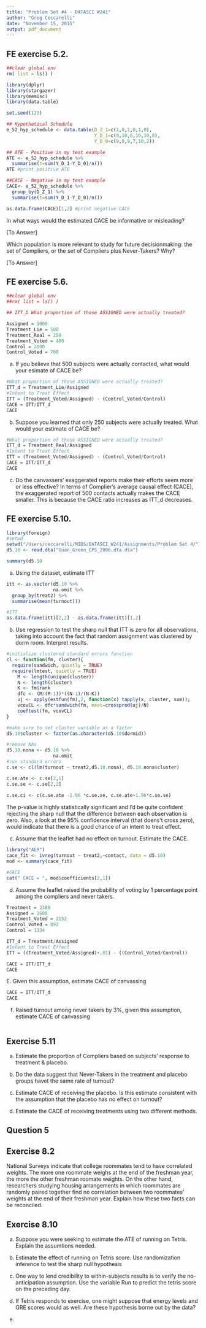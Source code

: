 ```yaml
---
title: "Problem Set #4 - DATASCI W241"
author: "Greg Ceccarelli"
date: "November 15, 2015"
output: pdf_document
---
```


## FE exercise 5.2.

```r
##clear global env
rm( list = ls() )

library(dplyr)
library(stargazer)
library(memisc)
library(data.table)

set.seed(123)

## Hypothetical Schedule
e_52_hyp_schedule <- data.table(D_Z_1=c(1,0,1,0,1,0),
                                Y_D_1=c(8,10,8,10,10,8),
                                Y_D_0=c(9,8,9,7,10,2))

## ATE - Positive in my test example
ATE <- e_52_hyp_schedule %>%
  summarise(t=sum(Y_D_1-Y_D_0)/n())
ATE #print positive ATE

##CACE - Negative in my test example
CACE<- e_52_hyp_schedule %>%
  group_by(D_Z_1) %>%
  summarise(t=sum(Y_D_1-Y_D_0)/n())

as.data.frame(CACE)[1,2] #print negative CACE
```

In what ways would the estimated CACE be informative or misleading?

[To Answer]

Which population is more relevant to study for future decisionmaking: the set of Compliers, or the set of Compliers plus Never-Takers? Why?

[To Answer]

## FE exercise 5.6.

```r
##clear global env
##rm( list = ls() )

## ITT_D What proportion of those ASSIGNED were actually treated?

Assigned = 1000
Treatment_Lie = 500
Treatment_Real = 250
Treatment_Voted = 400
Control = 2000
Control_Voted = 700
```

a. If you believe that 500 subjects were actually contacted, what would your esimate of CACE be?
```r
#What proportion of those ASSIGNED were actually treated? 
ITT_d = Treatment_Lie/Assigned
#Intent to Treat Effect
ITT = (Treatment_Voted/Assigned) - (Control_Voted/Control)
CACE = ITT/ITT_d
CACE
```

b. Suppose you learned that only 250 subjects were actually treated. What would your estimate of CACE be?
```r
#What proportion of those ASSIGNED were actually treated? 
ITT_d = Treatment_Real/Assigned
#Intent to Treat Effect
ITT = (Treatment_Voted/Assigned) - (Control_Voted/Control)
CACE = ITT/ITT_d
CACE
```

c. Do the canvassers' exaggerated reports make their efforts seem more or less effective? 
In terms of Complier's average causal effect (CACE), the exaggerated report of 500 contacts actually makes the CACE smaller. This is because the CACE ratio increases as ITT_d decreases.

## FE exercise 5.10.

```r
library(foreign)
#setwd
setwd("/Users/ceccarelli/MIDS/DATASCI_W241/Assignments/Problem Set 4/")
d5.10 <- read.dta("Guan_Green_CPS_2006.dta.dta")

summary(d5.10
```

a. Using the dataset, estimate ITT

```r

itt <- as.vector(d5.10 %>%
                 na.omit %>%
  group_by(treat2) %>%
  summarise(mean(turnout)))

#ITT
as.data.frame(itt)[2,2] - as.data.frame(itt)[1,2]

```

b. Use regression to test the sharp null that ITT is zero for all observations, taking into account the fact that random assignment was clustered by dorm room. Interpret results.

```r
#initialize clustered standard errors function
cl <- function(fm, cluster){
  require(sandwich, quietly = TRUE)
  require(lmtest, quietly = TRUE)
	M <- length(unique(cluster))
	N <- length(cluster)
	K <- fm$rank
	dfc <- (M/(M-1))*((N-1)/(N-K))
	uj <- apply(estfun(fm),2, function(x) tapply(x, cluster, sum));
	vcovCL <- dfc*sandwich(fm, meat=crossprod(uj)/N)
	coeftest(fm, vcovCL)
}

#make sure to set cluster variable as a factor
d5.10$cluster <- factor(as.character(d5.10$dormid))

#remove NAs
d5.10.nona <- d5.10 %>%
                 na.omit
#run standard errors
c.se <- cl(lm(turnout ~ treat2,d5.10.nona), d5.10.nona$cluster)

c.se.ate <- c.se[2,1]
c.se.se <- c.se[2,2]
 
c.se.ci <- c(c.se.ate -1.96 *c.se.se, c.se.ate+1.96*c.se.se)

```

The p-value is highly statistically significant and I'd be quite confident rejecting the sharp null that the difference between each observation is zero. Also, a look at the 95% confidence interval (that doens't cross zero), would indicate that there is a good chance of an intent to treat effect.

c. Assume that the leaflet had no effect on turnout. Estimate the CACE.

```r
library("AER")
cace_fit <- ivreg(turnout ~ treat2,~contact, data = d5.10)
mod <- summary(cace_fit)

#CACE
cat(" CACE = ", mod$coefficients[2,1]) 
```

d. Assume the leaflet raised the probability of voting by 1 percentage point among the compliers and never takers.

```r
Treatment = 2380
Assigned = 2688
Treatment_Voted = 2152
Control_Voted = 892
Control = 1334

ITT_d = Treatment/Assigned
#Intent to Treat Effect
ITT = ((Treatment_Voted/Assigned)+.01) - ((Control_Voted/Control))

CACE = ITT/ITT_d
CACE
```

E. Given this assumption, estimate CACE of canvassing

```r
CACE = ITT/ITT_d
CACE
```

f. Raised turnout among never takers by 3%, given this assumption, estimate CACE of canvassing

```r

```


## Exercise 5.11

a. Estimate the proportion of Compliers based on subjects' response to treatment & placebo.

b. Do the data suggest that Never-Takers in the treatment and placebo groups havet the same rate of turnout?

c. Estimate CACE of receiving the placebo. Is this estimate consistent with the assumption that the placebo has no effect on turnout?

d. Estimate the CACE of receiving treatments using two different methods.


## Question 5



## Exercise 8.2

National Surveys indicate that college roommates tend to have correlated weights. The more one roommate weighs at the end of the freshman year, the more the other freshman roomate weights. On the other hand, researchers studying housing arrangements in which roommates are randomly paired together find no correlation between two roommates' weights at the end of their freshman year. Explain how these two facts can be reconciled.





## Exercise 8.10

a. Suppose you were seeking to estimate the ATE of running on Tetris. Explain the assumtions needed.


b. Estimate the effect of running on Tetris score. Use randomization inference to test the sharp null hypothesis

c. One way to lend credibility to within-subjects results is to verify the no-anticipation assumption. Use the variable Run to predict the tetris score on the preceding day.

d. If Tetris responds to exercise, one might suppose that energy levels and GRE scores would as well. Are these hypothesis borne out by the data?


e.





